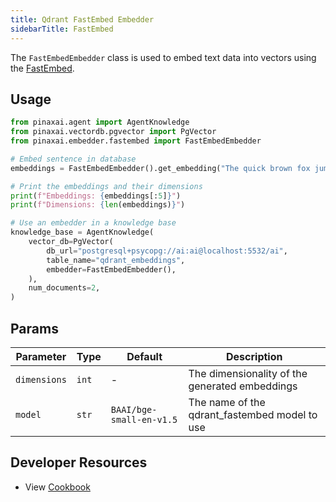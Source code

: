 ```yaml
---
title: Qdrant FastEmbed Embedder
sidebarTitle: FastEmbed
---
```


The `FastEmbedEmbedder` class is used to embed text data into vectors using the [FastEmbed](https://qdrant.github.io/fastembed/).

## Usage

```python cookbook/embedders/qdrant_fastembed.py
from pinaxai.agent import AgentKnowledge
from pinaxai.vectordb.pgvector import PgVector
from pinaxai.embedder.fastembed import FastEmbedEmbedder

# Embed sentence in database
embeddings = FastEmbedEmbedder().get_embedding("The quick brown fox jumps over the lazy dog.")

# Print the embeddings and their dimensions
print(f"Embeddings: {embeddings[:5]}")
print(f"Dimensions: {len(embeddings)}")

# Use an embedder in a knowledge base
knowledge_base = AgentKnowledge(
    vector_db=PgVector(
        db_url="postgresql+psycopg://ai:ai@localhost:5532/ai",
        table_name="qdrant_embeddings",
        embedder=FastEmbedEmbedder(),
    ),
    num_documents=2,
)
```

## Params

| Parameter    | Type  | Default                  | Description                                    |
| ------------ | ----- | ------------------------ | ---------------------------------------------- |
| `dimensions` | `int` | -                        | The dimensionality of the generated embeddings |
| `model`      | `str` | `BAAI/bge-small-en-v1.5` | The name of the qdrant_fastembed model to use  |

## Developer Resources
- View [Cookbook](https://github.com/Pinax-Labs/pinaxai/blob/main/cookbook/agent_concepts/knowledge/embedders/qdrant_fastembed.py)

